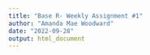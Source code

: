```yaml
---
title: "Base R- Weekly Assignment #1"
author: "Amanda Mae Woodward"
date: "2022-09-28"
output: html_document
---
```

